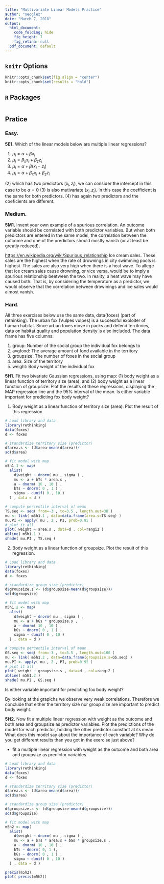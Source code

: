```yaml
---
title: "Multivariate Linear Models Practice"
author: "neoglez"
date: "March 7, 2018"
output:
  html_document:
    code_folding: hide
    fig_height: 7
    fig_retina: null
  pdf_document: default
---
```


## `knitr` Options

```r
knitr::opts_chunk$set(fig.align = "center")
knitr::opts_chunk$set(results = "hold")
```

## `R` Packages

```r
```

## Pratice

### Easy.

**5E1.** Which of the linear models below are multiple linear regressions?

  (1) $\mu_i = \alpha + \beta x_i$
  (2) $\mu_i = \beta_x x_i + \beta_z z_i$
  (3) $\mu_i = \alpha + \beta(x_i - z_i)$
  (4) $\mu_i = \alpha + \beta_x x_i + \beta_z z_i$
  
$(2)$ which has two predictors ($x_i, z_i$), we can consider the intercept in this case to be $\alpha = 0$
$(3)$ is also mutivariate ($x_i, z_i$). In this case the coefficient is the same for both predictors.
$(4)$ has again two predictors and the coeficients are different.

### Medium.

**5M1.** Invent your own example of a spurious correlation. An outcome variable should be correlated with both predictor variables. But when both predictors are entered in the same model, the correlation between the outcome and one of the predictors should mostly vanish (or at least be greatly reduced).

[https://en.wikipedia.org/wiki/Spurious_relationship](example taken and adapted from wikipedia) Ice cream sales. These sales are the highest when the rate of drownings in city swimming pools is highest. The sales are also very high when there is a heat wave. To allege that ice cream sales cause drowning, or vice versa, would be to imply a spurious relationship beetween the two. In reality, a heat wave may have caused both. That is, by considering the temperature as a predictor, we would observe that the correlation between drowinings and ice sales would almost vanish.

### Hard.

All three exercises below use the same data, data(foxes) (part of rethinking). The urban fox (Vulpes vulpes) is a successful exploiter of human habitat. Since urban foxes move in packs and defend territories, data on habitat quality and population density is also included. The data frame has five columns:

  (1) group: Number of the social group the individual fox belongs to
  (2) avgfood: The average amount of food available in the territory
  (3) groupsize: The number of foxes in the social group
  (4) area: Size of the territory
  (5) weight: Body weight of the individual fox
  
**5H1.** Fit two bivariate Gaussian regressions, using map: (1) body weight as a linear function of territory size (area), and (2) body weight as a linear function of groupsize. Plot the results of these regressions, displaying the MAP regression line and the 95% interval of the mean. Is either variable important for predicting fox body weight?

(1) Body weight as a linear function of territory size (area). Plot the result of this regression.

```r
# Load library and data
library(rethinking)
data(foxes)
d <- foxes

# standardize territory size (predictor)
d$area.s <- (d$area-mean(d$area))/
sd(d$area)

# fit model with map
m5h1.1 <- map(
  alist(
    d$weight ~ dnorm( mu , sigma ) ,
    mu <- a + bTs * area.s ,
    a ~ dnorm( 10 , 10 ) ,
    bTs ~ dnorm( 0 , 1 ) ,
    sigma ~ dunif( 0 , 10 )
  ) , data = d )

# compute percentile interval of mean
TS.seq <- seq( from=-3 , to=3.5 , length.out=30 )
mu <- link( m5h1.1 , data=data.frame(area.s=TS.seq) )
mu.PI <- apply( mu , 2 , PI, prob=0.95 )
# plot it all
plot( weight ~ area.s , data=d , col=rangi2 )
abline( m5h1.1 )
shade( mu.PI , TS.seq )
```

(2) Body weight as a linear function of groupsize. Plot the result of this regression.

```r
# Load library and data
library(rethinking)
data(foxes)
d <- foxes

# standardize group size (predictor)
d$groupsize.s <- (d$groupsize-mean(d$groupsize))/
sd(d$groupsize)

# fit model with map
m5h1.2 <- map(
  alist(
    d$weight ~ dnorm( mu , sigma ) ,
    mu <- a + bGs * groupsize.s ,
    a ~ dnorm( 10 , 10 ) ,
    bGs ~ dnorm( 0 , 1 ) ,
    sigma ~ dunif( 0 , 10 )
  ) , data = d )

# compute percentile interval of mean
GS.seq <- seq( from=-3 , to=3.5 , length.out=100 )
mu <- link( m5h1.2 , data=data.frame(groupsize.s=GS.seq) )
mu.PI <- apply( mu , 2 , PI, prob=0.95 )
# plot it all
plot( weight ~ groupsize.s , data=d , col=rangi2 )
abline( m5h1.2 )
shade( mu.PI , GS.seq )
```

Is either variable important for predicting fox body weight?

By looking at the grapichs we observe very weak correlations. Therefore we conclude that either the territory size nor group size are important to predict body weight.

**5H2.** Now fit a multiple linear regression with weight as the outcome and both area and groupsize
as predictor variables. Plot the predictions of the model for each predictor, holding the other predictor
constant at its mean. What does this model say about the importance of each variable? Why do you
get different results than you got in the exercise just above?

- fit a multiple linear regression with weight as the outcome and both area and groupsize
as predictor variables.

```r
# Load library and data
library(rethinking)
data(foxes)
d <- foxes

# standardize territory size (predictor)
d$area.s <- (d$area-mean(d$area))/
sd(d$area)

# standardize group size (predictor)
d$groupsize.s <- (d$groupsize-mean(d$groupsize))/
sd(d$groupsize)

# fit model with map
m5h2 <- map(
  alist(
    d$weight ~ dnorm( mu , sigma ) ,
    mu <- a + bTs * area.s + bGs * groupsize.s ,
    a ~ dnorm( 10 , 10 ) ,
    bTs ~ dnorm( 0, 1 ),
    bGs ~ dnorm( 0 , 1 ) ,
    sigma ~ dunif( 0 , 10 )
  ) , data = d )

precis(m5h2)
plot( precis(m5h2))
```
